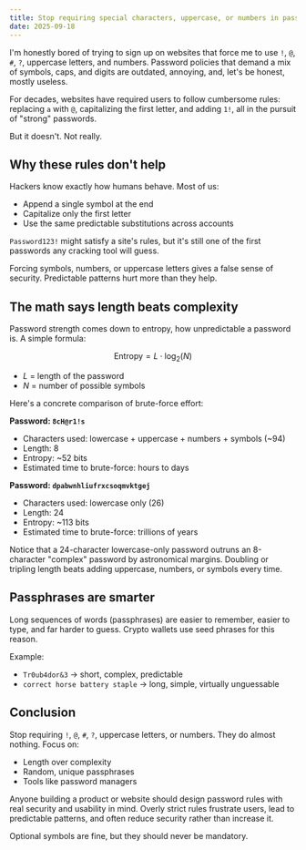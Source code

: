 ```yaml
---
title: Stop requiring special characters, uppercase, or numbers in passwords
date: 2025-09-18
---
```


I'm honestly bored of trying to sign up on websites that force me to use `!`, `@`, `#`, `?`, uppercase letters, and numbers. Password policies that demand a mix of symbols, caps, and digits are outdated, annoying, and, let's be honest, mostly useless.  

For decades, websites have required users to follow cumbersome rules: replacing `a` with `@`, capitalizing the first letter, and adding `1!`, all in the pursuit of "strong" passwords.

But it doesn't. Not really.

## Why these rules don't help

Hackers know exactly how humans behave. Most of us:  

- Append a single symbol at the end  
- Capitalize only the first letter  
- Use the same predictable substitutions across accounts  

`Password123!` might satisfy a site's rules, but it's still one of the first passwords any cracking tool will guess.  

Forcing symbols, numbers, or uppercase letters gives a false sense of security. Predictable patterns hurt more than they help.  

## The math says length beats complexity

Password strength comes down to entropy, how unpredictable a password is. A simple formula:

$$
\text{Entropy} = L \cdot \log_2(N)
$$

- $L$ = length of the password  
- $N$ = number of possible symbols  

Here's a concrete comparison of brute-force effort:

**Password: `8cH@r1!s`**
- Characters used: lowercase + uppercase + numbers + symbols (~94)  
- Length: 8  
- Entropy: ~52 bits  
- Estimated time to brute-force: hours to days

**Password: `dpabwnhliufrxcsoqmvktgej`**
- Characters used: lowercase only (26)  
- Length: 24  
- Entropy: ~113 bits  
- Estimated time to brute-force: trillions of years

Notice that a 24-character lowercase-only password outruns an 8-character "complex" password by astronomical margins. Doubling or tripling length beats adding uppercase, numbers, or symbols every time.  

## Passphrases are smarter

Long sequences of words (passphrases) are easier to remember, easier to type, and far harder to guess. Crypto wallets use seed phrases for this reason.  

Example:  

- `Tr0ub4dor&3` → short, complex, predictable  
- `correct horse battery staple` → long, simple, virtually unguessable  

## Conclusion

Stop requiring `!`, `@`, `#`, `?`, uppercase letters, or numbers. They do almost nothing. Focus on:

- Length over complexity  
- Random, unique passphrases  
- Tools like password managers  

Anyone building a product or website should design password rules with real security and usability in mind. Overly strict rules frustrate users, lead to predictable patterns, and often reduce security rather than increase it.

Optional symbols are fine, but they should never be mandatory.